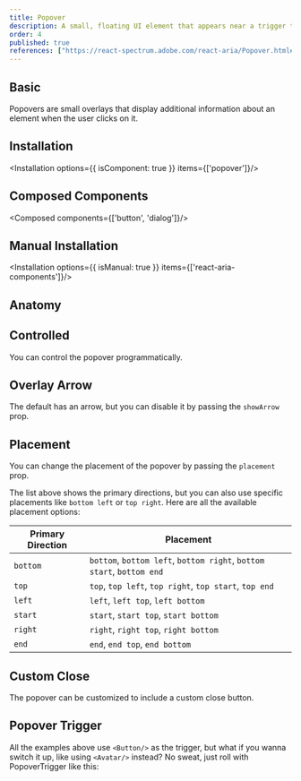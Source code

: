 ```yaml
---
title: Popover
description: A small, floating UI element that appears near a trigger to show contextual information or actions.
order: 4
published: true
references: ["https://react-spectrum.adobe.com/react-aria/Popover.html#props"]
---
```


## Basic
Popovers are small overlays that display additional information about an element when the user clicks on it.
<How toUse="overlays/popover/popover-demo" />

## Installation
<Installation options={{ isComponent: true }} items={['popover']}/>

## Composed Components
<Composed components={['button', 'dialog']}/>

## Manual Installation

<Installation options={{ isManual: true }} items={['react-aria-components']}/>

<SourceCode toShow='popover'/>

## Anatomy
<Anatomy show='popover-anatomy'/>

## Controlled
You can control the popover programmatically.
<How toUse="overlays/popover/popover-controlled-demo" />

## Overlay Arrow
The default has an arrow, but you can disable it by passing the `showArrow` prop.
<How toUse="overlays/popover/popover-arrow-demo" />

## Placement
You can change the placement of the popover by passing the `placement` prop.
<How toUse="overlays/popover/popover-placement-demo" />

The list above shows the primary directions, but you can also use specific placements like `bottom left` or `top right`. Here are all the available placement options:

| Primary Direction | Placement       |
|-------------------|-----------------|
| `bottom`          | `bottom`, `bottom left`, `bottom right`, `bottom start`, `bottom end` |
| `top`             | `top`, `top left`, `top right`, `top start`, `top end` |
| `left`            | `left`, `left top`, `left bottom` |
| `start`           | `start`, `start top`, `start bottom` |
| `right`           | `right`, `right top`, `right bottom` |
| `end`             | `end`, `end top`, `end bottom` |


## Custom Close
The popover can be customized to include a custom close button.
<How toUse="overlays/popover/popover-custom-close" />

## Popover Trigger
All the examples above use `<Button/>` as the trigger, but what if you wanna switch it up, like using `<Avatar/>` instead? No sweat, just roll with PopoverTrigger like this:
<How toUse="overlays/popover/popover-trigger-demo" />
